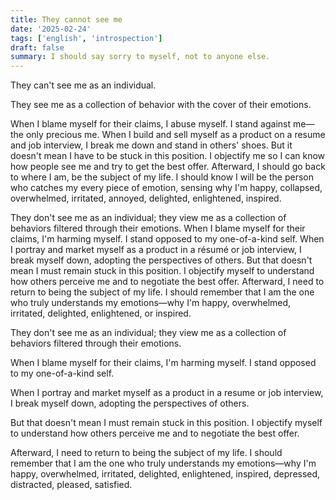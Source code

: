 ```yaml
---
title: They cannot see me
date: '2025-02-24'
tags: ['english', 'introspection']
draft: false
summary: I should say sorry to myself, not to anyone else.
---
```


They can't see me as an individual.

They see me as a collection of behavior with the cover of their emotions.

When I blame myself for their claims, I abuse myself. I stand against me—the only precious me. When I build and sell myself as a product on a resume and job interview, I break me down and stand in others' shoes. But it doesn't mean I have to be stuck in this position. I objectify me so I can know how people see me and try to get the best offer. Afterward, I should go back to where I am, be the subject of my life. I should know I will be the person who catches my every piece of emotion, sensing why I'm happy, collapsed, overwhelmed, irritated, annoyed, delighted, enlightened, inspired.

They don't see me as an individual; they view me as a collection of behaviors filtered through their emotions. When I blame myself for their claims, I'm harming myself. I stand opposed to my one-of-a-kind self. When I portray and market myself as a product in a résumé or job interview, I break myself down, adopting the perspectives of others. But that doesn't mean I must remain stuck in this position. I objectify myself to understand how others perceive me and to negotiate the best offer. Afterward, I need to return to being the subject of my life. I should remember that I am the one who truly understands my emotions—why I'm happy, overwhelmed, irritated, delighted, enlightened, or inspired.

They don't see me as an individual; they view me as a collection of behaviors filtered through their emotions.

When I blame myself for their claims, I'm harming myself. I stand opposed to my one-of-a-kind self.

When I portray and market myself as a product in a resume or job interview, I break myself down, adopting the perspectives of others.

But that doesn't mean I must remain stuck in this position. I objectify myself to understand how others perceive me and to negotiate the best offer.

Afterward, I need to return to being the subject of my life. I should remember that I am the one who truly understands my emotions—why I'm happy, overwhelmed, irritated, delighted, enlightened, inspired, depressed, distracted, pleased, satisfied.
